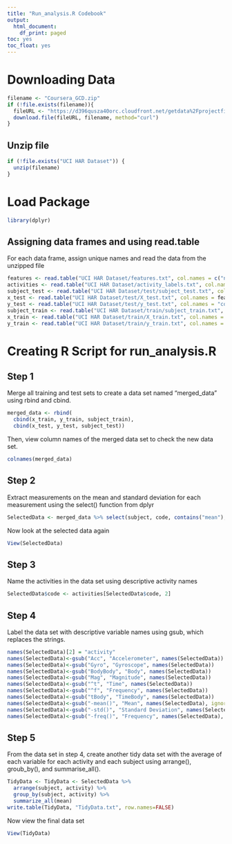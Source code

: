 ```yaml
---
title: "Run_analysis.R Codebook"
output:
  html_document:
    df_print: paged
toc: yes
toc_float: yes
---
```


# Downloading Data

 
```r
filename <- "Coursera_GCD.zip"
if (!file.exists(filename)){
  fileURL <- "https://d396qusza40orc.cloudfront.net/getdata%2Fprojectfiles%2FUCI%20HAR%20Dataset.zip"
  download.file(fileURL, filename, method="curl")
} 
```

## Unzip file

```r
if (!file.exists("UCI HAR Dataset")) { 
  unzip(filename) 
}
```


# Load Package

```r
library(dplyr)
```


## Assigning data frames and using read.table

For each data frame, assign unique names and read the data from the unzipped file

```r
features <- read.table("UCI HAR Dataset/features.txt", col.names = c("n","functions"))
activities <- read.table("UCI HAR Dataset/activity_labels.txt", col.names = c("code", "activity"))
subject_test <- read.table("UCI HAR Dataset/test/subject_test.txt", col.names = "subject")
x_test <- read.table("UCI HAR Dataset/test/X_test.txt", col.names = features$functions)
y_test <- read.table("UCI HAR Dataset/test/y_test.txt", col.names = "code")
subject_train <- read.table("UCI HAR Dataset/train/subject_train.txt", col.names = "subject")
x_train <- read.table("UCI HAR Dataset/train/X_train.txt", col.names = features$functions)
y_train <- read.table("UCI HAR Dataset/train/y_train.txt", col.names = "code")

```


# Creating R Script for run_analysis.R {.tabset}



## Step 1


Merge all training and test sets to create a data set named "merged_data" using rbind and cbind.  


```r
merged_data <- rbind(
  cbind(x_train, y_train, subject_train),
  cbind(x_test, y_test, subject_test))
```
  
Then, view column names of the merged data set to check the new data set.

```r
colnames(merged_data) 
```


## Step 2

Extract measurements on the mean and standard deviation for each measurement using the select() function from dplyr

```r
SelectedData <- merged_data %>% select(subject, code, contains("mean"), contains("std"))
```


Now look at the selected data again

```r
View(SelectedData)
```


## Step 3

Name the activities in the data set using descriptive activity names 


```r
SelectedData$code <- activities[SelectedData$code, 2]
```


## Step 4 

Label the data set with descriptive variable names using gsub, which replaces the strings.


```r
names(SelectedData)[2] = "activity"
names(SelectedData)<-gsub("Acc", "Accelerometer", names(SelectedData))
names(SelectedData)<-gsub("Gyro", "Gyroscope", names(SelectedData))
names(SelectedData)<-gsub("BodyBody", "Body", names(SelectedData))
names(SelectedData)<-gsub("Mag", "Magnitude", names(SelectedData))
names(SelectedData)<-gsub("^t", "Time", names(SelectedData))
names(SelectedData)<-gsub("^f", "Frequency", names(SelectedData))
names(SelectedData)<-gsub("tBody", "TimeBody", names(SelectedData))
names(SelectedData)<-gsub("-mean()", "Mean", names(SelectedData), ignore.case = TRUE)
names(SelectedData)<-gsub("-std()", "Standard Deviation", names(SelectedData), ignore.case = TRUE)
names(SelectedData)<-gsub("-freq()", "Frequency", names(SelectedData), ignore.case = TRUE)
```


## Step 5

From the data set in step 4, create another tidy data set with the average of each variable for each activity and each subject using arrange(), groub_by(), and summarise_all().


```r
TidyData <- TidyData <- SelectedData %>% 
  arrange(subject, activity) %>% 
  group_by(subject, activity) %>% 
  summarize_all(mean)
write.table(TidyData, "TidyData.txt", row.names=FALSE)
```


Now view the final data set


```r
View(TidyData)
```


